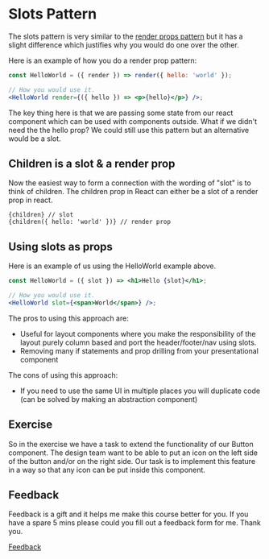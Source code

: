 
<Meta title="Lessons/11 - Slots/01-Lesson" />

# Slots Pattern

The slots pattern is very similar to the [render props pattern](?path=/docs/lessons-03-render-props-pattern-01-lesson--docs) but it has a slight difference which justifies why you would do one over the other.

Here is an example of how you do a render prop pattern:

```jsx
const HelloWorld = ({ render }) => render({ hello: 'world' });

// How you would use it.
<HelloWorld render={({ hello }) => <p>{hello}</p>} />;
```

The key thing here is that we are passing some state from our react component which can be used with components outside. What if we didn't need the the hello prop? We could still use this pattern but an alternative would be a slot.

## Children is a slot & a render prop

Now the easiest way to form a connection with the wording of "slot" is to think of children. The children prop in React can either be a slot of a render prop in react.

```
{children} // slot
{children({ hello: 'world' })} // render prop
```

## Using slots as props

Here is an example of us using the HelloWorld example above.

```jsx
const HelloWorld = ({ slot }) => <h1>Hello {slot}</h1>;

// How you would use it.
<HelloWorld slot={<span>World</span>} />;
```

The pros to using this approach are:

- Useful for layout components where you make the responsibility of the layout purely column based and port the header/footer/nav using slots.
- Removing many if statements and prop drilling from your presentational component

The cons of using this approach:

- If you need to use the same UI in multiple places you will duplicate code (can be solved by making an abstraction component)

## Exercise

So in the exercise we have a task to extend the functionality of our Button component. The design team want to be able to put an icon on the left side of the button and/or on the right side. Our task is to implement this feature in a way so that any icon can be put inside this component.

## Feedback

Feedback is a gift and it helps me make this course better for you. If you have a spare 5 mins please could you fill out a feedback form for me. Thank you.

[Feedback](https://github.com/code-mattclaffey/react-design-patterns/issues/new)

